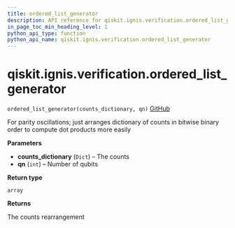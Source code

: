```yaml
---
title: ordered_list_generator
description: API reference for qiskit.ignis.verification.ordered_list_generator
in_page_toc_min_heading_level: 1
python_api_type: function
python_api_name: qiskit.ignis.verification.ordered_list_generator
---
```


# qiskit.ignis.verification.ordered\_list\_generator

<span id="qiskit.ignis.verification.ordered_list_generator" />

`ordered_list_generator(counts_dictionary, qn)` [GitHub](https://github.com/qiskit-community/qiskit-ignis/tree/stable/0.7/qiskit/ignis/verification/entanglement/analysis.py "view source code")

For parity oscillations; just arranges dictionary of counts in bitwise binary order to compute dot products more easily

**Parameters**

*   **counts\_dictionary** (`Dict`) – The counts
*   **qn** (`int`) – Number of qubits

**Return type**

`array`

**Returns**

The counts rearrangement

